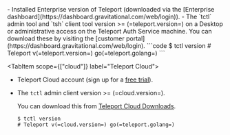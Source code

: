 <Tabs>
<TabItem
  scope={["enterprise"]} label="Self-Hosted">
- Installed Enterprise version of Teleport (downloaded via the [Enterprise dashboard](https://dashboard.gravitational.com/web/login)).
- The `tctl` admin tool and `tsh` client tool version >= (=teleport.version=) on a Desktop or administrative access on the Teleport Auth Service machine. You can download these by visiting the [customer portal](https://dashboard.gravitational.com/web/login).
  ```code
  $ tctl version
  # Teleport v(=teleport.version=) go(=teleport.golang=)
  ```
</TabItem>

<TabItem scope={["cloud"]}
  label="Teleport Cloud">
- Teleport Cloud account (sign up for a [free trial](https://goteleport.com/signup)).

- The `tctl` admin client version >= (=cloud.version=).

  You can download this from [Teleport Cloud Downloads](/docs/cloud/downloads).

  ```code
  $ tctl version
  # Teleport v(=cloud.version=) go(=teleport.golang=)
  ```
</TabItem>
</Tabs>
